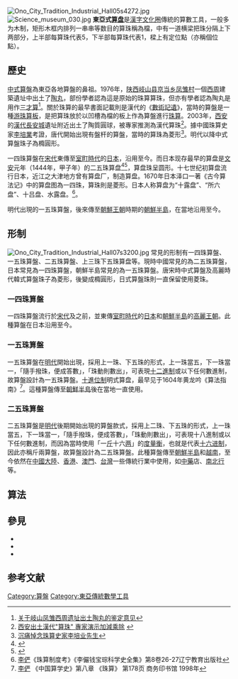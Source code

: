 {{mergeto|中式算盤}}
[[File:Ono_City_Tradition_Industrial_Hall05s4272.jpg|thumb]]
[[File:Science_museum_030.jpg|thumb]]
'''東亞式[[算盘|算盘]]'''是[[漢字文化圈|漢字文化圈]]傳統的算數工具，一般多为木制，矩形木框内排列一串串等数目的算珠稱為檔，中有一道横梁把珠分隔上下两部分，上半部每算珠代表5，下半部每算珠代表1，樑上有定位點（亦稱個位點）。

== 歷史 ==

[[中式算盤|中式算盤]]為東亞各地算盤的鼻祖。1976年，[[陕西|陕西]][[岐山县|岐山县]][[京当乡|京当乡]][[凤雏村|凤雏村]]一個[[西周|西周]]建築遺址中出土了[[西周陶丸|陶丸]]，部份學者認為這是原始的珠算算珠，但亦有學者認為陶丸是用作[[三才算|三才算]]<ref name="西周陶丸">[http://xuewen.cnki.net/CJFD-XLCI199702001.html 关于岐山凤雏西周遗址出土陶丸的鉴定意见]</ref>。關於珠算的最早書面記載則是漢代的《[[數術記遺|數術記遺]]》，當時的算盤是一種[[游珠算板|游珠算板]]，是把算珠放於以凹槽為檔的板上作為算盤進行[[珠算|珠算]]。2003年，[[西安|西安]]的[[漢代|漢代]][[長安城|長安城]]遺址附近出土了陶質圓球，被專家推測為漢代算珠<ref name="漢代算珠">[http://photo1.eastday.com/epublish/big5/paper148/20030320/class014800012/hwz908661.htm 西安出土漢代"算珠" 專家演示加減乘除] {{webarchive|url=https://web.archive.org/web/20141205210622/http://photo1.eastday.com/epublish/big5/paper148/20030320/class014800012/hwz908661.htm |date=2014-12-05 }}</ref>。據中國珠算史家[[李培業|李培業]]考證，唐代開始出現有盤杆的算盤，當時的算珠為菱形<ref name="李培業">[http://www.waama.org.cn/03zhengwen.asp?news_id=331 沉痛悼念珠算史家李培业先生]</ref>。明代以降中式算盤珠子為橢圓形。

{{seealso|:ja:そろばん|l1=日式算盤{{ja}}}}
一四珠算盤在[[宋代|宋代]]東傳至[[室町時代|室町時代]]的[[日本|日本]]，沿用至今。而日本现存最早的算盘是[[文安_(後花園天皇)|文安]]元年（1444年，甲子年）的二五珠算盘<ref>{{Cite web |date=2011-12-03 |url=http://www.kyoto-np.co.jp/sightseeing/article/20111203000065 |title=最古？そろばん、京へ　三重の男性が市に寄託(京都新聞) |publisher=[[京都新聞|京都新聞]] |language=ja |accessdate=2012-12-04 |archivedate=2011-12-07 |archiveurl=https://web.archive.org/web/20111207054145/http://kyoto-np.co.jp/sightseeing/article/20111203000065 |dead-url=yes }}</ref><ref>{{Cite web
|date=2012-03-12 |url=http://soroban88.seesaa.net/article/257173474.html |title=「吉見家旧蔵・文安算盤」について |accessdate=2012-12-04 }}</ref>，算盘珠呈圆形。十七世纪初算盘流行日本，近江之大津地方曾有算盘厂，制造算盘。1670年日本泽口一著《古今算法记》中的算盘图為一四珠，算珠則是菱形。日本人称算盘为“十露盘”、“所六盘”、十吕盘、水露盘。<ref>[[李俨_(现代学者)|李俨]]《珠算制度考》《李儼钱宝琮科学史全集》第8卷26-27辽宁教育出版社</ref>。

明代出現的一五珠算盤，後來傳至[[朝鮮王朝|朝鮮王朝]]時期的[[朝鮮半島|朝鮮半島]]，在當地沿用至今。

==形制==
[[File:Ono_City_Tradition_Industrial_Hall07s3200.jpg|thumb]]
常見的形制有一四珠算盤、一五珠算盤、二五珠算盤、上三珠下五珠算盘等。現時中國常見的為二五珠算盤，日本常見為一四珠算盤，朝鮮半島常見的為一五珠算盤。唐宋時中式算盤及高麗時代韓式算盤珠子為菱形，後變成橢圓形，日式算盤珠則一直保留使用菱珠。
===一四珠算盤===
一四珠算盤流行於[[宋代|宋代]]及之前，並東傳[[室町時代|室町時代]]的[[日本|日本]]和[[朝鮮半島|朝鮮半島]]的[[高麗王朝|高麗王朝]]。此種算盤在日本沿用至今。
===一五珠算盤===
一五珠算盤在[[明代|明代]]開始出現，採用上一珠、下五珠的形式，上一珠當五，下一珠當一，「隨手撥珠，便成答數」，「珠動則數出」，可表現[[十二進制|十二進制]]或以下任何數進制，故算盤設計為一五珠算盤。[[十進位制|十進位制]]明式算盘，最早见于1604年黄龙吟《算法指南》<ref>[[李俨_(现代学者)|李俨]] 《中国算学史》第八章 《珠算》 第178页  商务印书馆 1998年</ref>。這種算盤傳至[[朝鮮半島|朝鮮半島]]後在當地一直使用。
===二五珠算盤===
二五珠算盤是[[明代|明代]]後期開始出現的算盤款式，採用上二珠、下五珠的形式，上一珠當五，下一珠當一，「隨手撥珠，便成答數」，「珠動則數出」，可表現十八進制或以下任何數進制，而因為當時使用「一[[斤|斤]]十六[[两|两]]」的[[度量衡|度量衡]]，也就是代表[[十六进制|十六进制]]，因此亦稱斤兩算盤，故算盤設計為二五珠算盤。此種算盤傳至[[朝鮮半島|朝鮮半島]]和[[越南|越南]]，至今依然在[[中國大陸|中國大陸]]、[[香港|香港]]、[[澳門|澳門]]、[[台灣|台灣]]一些傳統行業中使用，如[[中藥|中藥]]店、[[南北行|南北行]]等。

==算法==
{{main|珠算#算法}}

==參見==
*{{link-en|古羅馬算盤|Roman abacus}}
*{{link-en|印加算盤|Yupana}}
*{{link-ru|俄羅斯算盤|Счёты}}

==参考文献==
{{reflist}}

[[Category:算盤|Category:算盤]]
[[Category:東亞傳統數學工具|Category:東亞傳統數學工具]]